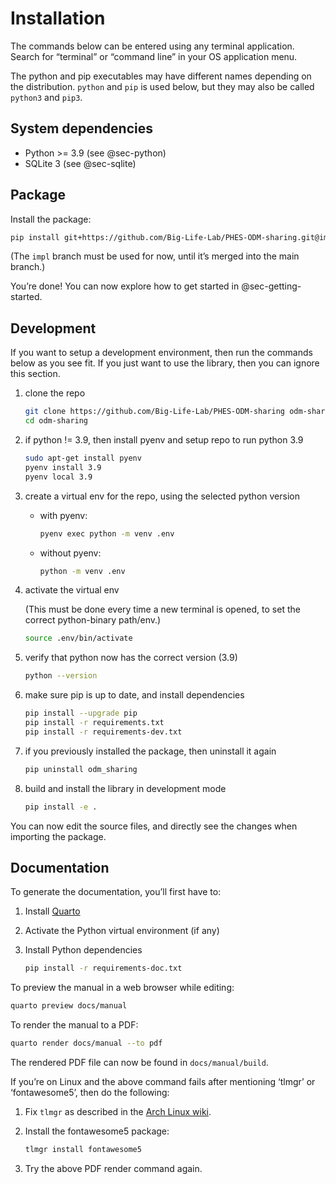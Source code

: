 # Installation

The commands below can be entered using any terminal application. Search for
"terminal" or "command line" in your OS application menu.

::: {.callout-important}
The python and pip executables may have different names depending on the
distribution. `python` and `pip` is used below, but they may also be called
`python3` and `pip3`.
:::

## System dependencies

- Python >= 3.9 (see @sec-python)
- SQLite 3 (see @sec-sqlite)

## Package

Install the package:

```bash
pip install git+https://github.com/Big-Life-Lab/PHES-ODM-sharing.git@impl
```

(The `impl` branch must be used for now, until it's merged into the main
branch.)

You're done! You can now explore how to get started in @sec-getting-started.

## Development

If you want to setup a development environment, then run the commands below as
you see fit. If you just want to use the library, then you can ignore this
section.

1. clone the repo

    ```bash
    git clone https://github.com/Big-Life-Lab/PHES-ODM-sharing odm-sharing
    cd odm-sharing
    ```

2. if python != 3.9, then install pyenv and setup repo to run python 3.9

    ```bash
    sudo apt-get install pyenv
    pyenv install 3.9
    pyenv local 3.9
    ```

3. create a virtual env for the repo, using the selected python version

    - with pyenv:

        ```bash
        pyenv exec python -m venv .env
        ```

    - without pyenv:

        ```bash
        python -m venv .env
        ```

4. activate the virtual env

    (This must be done every time a new terminal is opened, to set the correct
    python-binary path/env.)

    ```bash
    source .env/bin/activate
    ```

6. verify that python now has the correct version (3.9)

    ```bash
    python --version
    ```

7. make sure pip is up to date, and install dependencies

    ```bash
    pip install --upgrade pip
    pip install -r requirements.txt
    pip install -r requirements-dev.txt
    ```

8. if you previously installed the package, then uninstall it again

    ```bash
    pip uninstall odm_sharing
    ```

9. build and install the library in development mode

    ```bash
    pip install -e .
    ```

You can now edit the source files, and directly see the changes when importing
the package.

## Documentation

To generate the documentation, you'll first have to:

1. Install [Quarto](https://quarto.org/docs/get-started/)
2. Activate the Python virtual environment (if any)
3. Install Python dependencies

    ```bash
    pip install -r requirements-doc.txt
    ```

To preview the manual in a web browser while editing:

```bash
quarto preview docs/manual
```

To render the manual to a PDF:

```bash
quarto render docs/manual --to pdf
```

The rendered PDF file can now be found in `docs/manual/build`.

::: {.callout-note title='Troubleshooting'}

If you're on Linux and the above command fails after mentioning 'tlmgr' or
'fontawesome5', then do the following:


1. Fix `tlmgr` as described in the [Arch Linux wiki](https://wiki.archlinux.org/title/TeX_Live#tlmgr).
2. Install the fontawesome5 package:
   ```bash
   tlmgr install fontawesome5
   ```
3. Try the above PDF render command again.

:::
